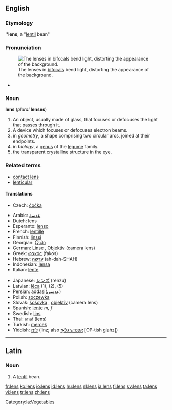 ==English==

===Etymology===
{{wikipedia}}
{{L.}} '''''lens''', a "[[lentil]] bean"

===Pronunciation===
[[Image:Bifoklabrille_fcm.jpg|thumb|right|The lenses in [[bifocals]] bend light, distorting the appearance of the background.]]
*{{audio|en-us-lens.ogg|Audio (US)}}

===Noun===
'''lens''' (''plural'' '''lenses''')

# An object, usually made of glass, that focuses or defocuses the light that passes through it.
# A device which focuses or defocuses electron beams.
# in ''geometry'', a shape comprising two circular arcs, joined at their endpoints.
# in ''biology'', a [[genus]] of the [[legume]] family.
# the transparent crystalline structure in the eye.

===Related terms===
*[[contact lens]]
*[[lenticular]]

====Translations====
{{rfc-level|Translations at L4+ not in L3 POS section (AutoFormat would have corrected level of Related terms)}}
{{trans-top|object focusing or defocusing the light passing through it}}
*Czech: [[čočka]] {{f}}
{{trans-mid}}
{{trans-bottom}}
{{top}}
*Arabic: [[عدسة]]
*Dutch: lens {{f}}
*Esperanto: [[lenso]]
*French: [[lentille]] {{f}}
*Finnish: [[linssi]]
*Georgian: [[Ⴍსპი]]
*German: [[Linse]] {{f}}, [[Objektiv]] {{n}} (camera lens)
*Greek: [[φακός]] (fakos) {{m}}
*Hebrew: [[עדשה]] (ah-dah-SHAH)
*Indonesian: [[lensa]]
*Italian: [[lente#Italian|lente]] {{f}}
{{mid}}
*Japanese: [[レンズ]] (renzu)
*Latvian: [[lēca]] {{f}} (1), (2), (5)
*Persian: addasi(عدسی)
*Polish: [[soczewka]] {{f}}
*Slovak: [[šošovka]] {{f}}, [[objektív]] {{m}} (camera lens)
*Spanish: [[lente]] ''m, f''
*Swedish: [[lins]]
*Thai: เลนส์ (lens)
*Turkish: [[mercek]]
*Yiddish: [[לינז]] (linz; also [[אָפטיש גלאָז]] [OP-tish glahz])
{{bottom}}

----

==Latin==

===Noun===
{{la-noun|lēns|lentis|lēntis|f|third}}

# A [[lentil]] bean.

[[Category:la:Vegetables]]

[[fr:lens]]
[[ko:lens]]
[[io:lens]]
[[id:lens]]
[[hu:lens]]
[[nl:lens]]
[[ja:lens]]
[[fi:lens]]
[[sv:lens]]
[[ta:lens]]
[[vi:lens]]
[[tr:lens]]
[[zh:lens]]